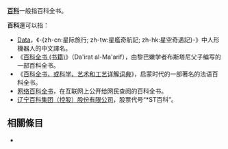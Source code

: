 '''[[百科|百科]]'''一般指百科全书。

'''百科'''還可以指：
*[[Data|Data]]，《-{zh-cn:星际旅行; zh-tw:星艦奇航記; zh-hk:星空奇遇記}-》中人形機器人的中文譯名。
*《[[百科全书_(书籍)|百科全书 (书籍)]]》（Da'irat al-Ma'arif），由黎巴嫩学者布斯塔尼父子编写的一部百科全书。
*《[[百科全书，或科学、艺术和工艺详解词典|百科全书，或科学、艺术和工艺详解词典]]》，启蒙时代的一部著名的法语百科全书。
*[[网络百科全书|网络百科全书]]，在互联网上公开给网民查阅的百科全书。
*[[辽宁百科集团（控股）股份有限公司|辽宁百科集团（控股）股份有限公司]]，股票代号“*ST百科”。

== 相關條目 ==
*{{lookfrom|百科}}

{{disambig|B百|Cat=二字消歧义}}